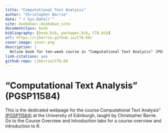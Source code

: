 ```yaml
--- 
title: "Computational Text Analysis"
author: "Christopher Barrie"
date: "`r Sys.Date()`"
site: bookdown::bookdown_site
documentclass: book
bibliography: [book.bib, packages.bib, CTA.bib]
url: https://cjbarrie.github.io/CTA-ED/
cover-image: cover.png
description: |
  Online book for ten-week course in "Computational Text Analysis" (PGSP11584)
link-citations: yes
github-repo: cjbarrie/CTA-ED
---
```


# "Computational Text Analysis" (PGSP11584) {.unnumbered}

This is the dedicated webpage for the course Computational Text Analysis" [(PGSP11584)](http://www.drps.ed.ac.uk/21-22/dpt/cxpgsp11584.htm) at the University of Edinburgh, taught by Christopher Barrie. Go to the Course Overview and Introduction tabs for a course overview and introduction to R.